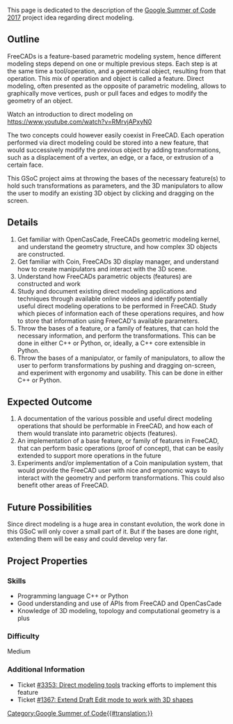{{VeryImportantMessage|An effort to implement direct modelling methodologies is currently being explored at https://github.com/MariwanJ/Design456}}

This page is dedicated  to the description of the [[Google Summer of Code|Google Summer of Code 2017]] project idea regarding direct modeling.

==Outline==

FreeCADs is a feature-based parametric modeling system, hence different modeling steps depend on one or multiple previous steps. Each step is at the same time a tool/operation, and a geometrical object, resulting from that operation. This mix of operation and object is called a feature. Direct modeling, often presented as the opposite of parametric modeling, allows to graphically move vertices, push or pull faces and edges to modify the geometry of an object.

Watch an introduction to direct modeling on https://www.youtube.com/watch?v=RMrvjAPxyN0

The two concepts could however easily coexist in FreeCAD. Each operation performed via direct modeling could be stored into a new feature, that would successively modify the previous object by adding transformations, such as a displacement of a vertex, an edge, or a face, or extrusion of a certain face.

This GSoC project aims at throwing the bases of the necessary feature(s) to hold such transformations as parameters, and the 3D manipulators to allow the user to modify an existing 3D object by clicking and dragging on the screen.

==Details==

# Get familiar with OpenCasCade, FreeCADs geometric modeling kernel, and understand the geometry structure, and how complex 3D objects are constructed.
# Get familiar with Coin, FreeCADs 3D display manager, and understand how to create manipulators and interact with the 3D scene.
# Understand how FreeCADs parametric objects (features) are constructed and work
# Study and document existing direct modeling applications and techniques through available online videos and identify potentially useful direct modeling operations to be performed in FreeCAD. Study which pieces of information each of these operations requires, and how to store that information using FreeCAD's available parameters.
# Throw the bases of a feature, or a family of features, that can hold the necessary information, and perform the transformations. This can be done in either C++ or Python, or, ideally, a C++ core extensible in Python.
# Throw the bases of a manipulator, or family of manipulators, to allow the user to perform transformations by pushing and dragging on-screen, and experiment with ergonomy and usability. This can be done in either C++ or Python.

==Expected Outcome==

# A documentation of the various possible and useful direct modeling operations that should be performable in FreeCAD, and how each of them would translate into parametric objects (features).
# An implementation of a base feature, or family of features in FreeCAD, that can perform basic operations (proof of concept), that can be easily extended to support more operations in the future
# Experiments and/or implementation of a Coin manipulation system, that would provide the FreeCAD user with nice and ergonomic ways to interact with the geometry and perform transformations. This could also benefit other areas of FreeCAD.

==Future Possibilities==

Since direct modeling is a huge area in constant evolution, the work done in this GSoC will only cover a small part of it. But if the bases are done right, extending them will be easy and could develop very far.

==Project Properties==

===Skills===

*Programming language C++ or Python
*Good understanding and use of APIs from FreeCAD and OpenCasCade 
*Knowledge of 3D modeling, topology and computational geometry is a plus

===Difficulty===

Medium

===Additional Information===

* Ticket [https://tracker.freecad.org/view.php?id=3353 #3353: Direct modeling tools] tracking efforts to implement this feature
* Ticket [https://tracker.freecad.org/view.php?id=1367 #1367: Extend Draft Edit mode to work with 3D shapes]

[[Category:Google Summer of Code{{#translation:}}]]